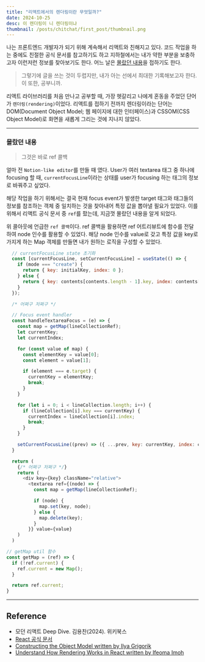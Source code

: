 ```yaml
---
title: "리액트에서의 렌더링이란 무엇일까?"
date: 2024-10-25
desc: 이 렌더링이 니 렌더링이냐
thumbnail: /posts/chitchat/first_post/thumbnail.png
---
```


나는 프론트엔드 개발자가 되기 위해 계속해서 리액트와 친해지고 있다. 코드 작업을 하는 중에도 친절한 공식 문서를 참고하기도 하고 지하철에서는 내가 약한 부분을 보충하고자 이런저런 정보를 찾아보기도 한다. 어느 날은 [몰랐던 내용](#몰랐던-내용)을 접하기도 한다.

> 그렇기에 글을 쓰는 것이 두렵지만, 내가 아는 선에서 최대한 기록해보고자 한다. 이 또한, 공부니까.

리액트 라이브러리를 처음 만나고 공부할 때, 가장 헷갈리고 나에게 혼동을 주었던 단어가 `렌더링(rendering)`이었다. 리액트를 접하기 전까지 렌더링이라는 단어는 DOM(Document Object Model; 웹 페이지에 대한 인터페이스)과 CSSOM(CSS Object Model)로 화면을 새롭게 그리는 것에 지나지 않았다. 


---

### 몰랐던 내용

> 그것은 바로 <Link href="https://ko.react.dev/learn/manipulating-the-dom-with-refs#how-to-manage-a-list-of-refs-using-a-ref-callback">ref 콜백</Link>

얼마 전 `Notion-like editor`를 만들 때 였다. User가 여러 textarea 태그 중 하나에 focusing 할 때,  `currentFocusLine`이라는 상태를 user가 focusing 하는 태그의 정보로 바꿔주고 싶었다.

해당 작업을 하기 위해서는 결국 현재 focus event가 발생한 target 태그와 태그들의 정보를 참조하는 객체 중 일치하는 것을 찾아내어 특정 값을 뽑아낼 필요가 있었다. 이를 위해서 리액트 공식 문서 중 `ref`를 팠는데, 지금껏 몰랐던 내용을 알게 되었다.

위 콜아웃에 언급한 `ref 콜백`이다. ref 콜백을 활용하면 ref 어트리뷰트에 함수를 전달하여 node 인수를 활용할 수 있었다. 해당 node 인수를 value로 갖고 특정 값을 key로 가지게 하는 Map 객체를 만들면 내가 원하는 로직을 구성할 수 있었다.

```js
  // currentFocusLine state 초기화
  const [currentFocusLine, setCurrentFocusLine] = useState(() => {
    if (mode === "create") {
      return { key: initialKey, index: 0 };
    } else {
      return { key: contents[contents.length - 1].key, index: contents[contents.length - 1].index };
    }
  });

  /* 어쩌구 저쩌구 */

  // Focus event handler
  const handleTextareaFocus = (e) => {
    const map = getMap(lineCollectionRef);
    let currentKey;
    let currentIndex;

    for (const value of map) {
      const elementKey = value[0];
      const element = value[1];

      if (element === e.target) {
        currentKey = elementKey;
        break;
      }
    }

    for (let i = 0; i < lineCollection.length; i++) {
      if (lineCollection[i].key === currentKey) {
        currentIndex = lineCollection[i].index;
        break;
      }
    }

    setCurrentFocusLine((prev) => ({ ...prev, key: currentKey, index: currentIndex }));
  }

  return (
    {/* 어쩌구 저쩌구 */}
    return (
      <div key={key} className="relative">
        <textarea ref={(node) => {
          const map = getMap(lineCollectionRef);

          if (node) {
            map.set(key, node);
          } else {
            map.delete(key);
          }
        }} value={value}
    )
  )
```

```js
// getMap util 함수
const getMap = (ref) => {
  if (!ref.current) {
    ref.current = new Map();
  }

  return ref.current;
}
```

---

## Reference

- 모던 리액트 Deep Dive. 김용찬(2024). 위키북스
- [React 공식 문서](https://react.dev/learn/render-and-commit)
- [Constructing the Object Model written by Ilya Grigorik](https://web.dev/articles/critical-rendering-path/constructing-the-object-model)
- [Understand How Rendering Works in React written by Ifeoma Imoh](https://www.telerik.com/blogs/understand-how-rendering-works-react)